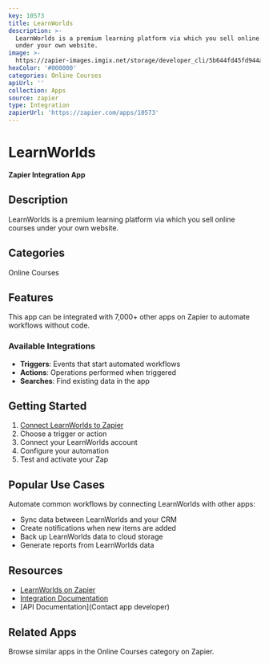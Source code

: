 ```yaml
---
key: 10573
title: LearnWorlds
description: >-
  LearnWorlds is a premium learning platform via which you sell online courses
  under your own website.
image: >-
  https://zapier-images.imgix.net/storage/developer_cli/5b644fd45fd944a6cf66f2e379c10626_2.png?auto=format%2Ccompress&ixlib=python-3.0.0&q=50
hexColor: '#000000'
categories: Online Courses
apiUrl: ''
collection: Apps
source: zapier
type: Integration
zapierUrl: 'https://zapier.com/apps/10573'
---
```

# LearnWorlds

**Zapier Integration App**

## Description

LearnWorlds is a premium learning platform via which you sell online courses under your own website.

## Categories

Online Courses

## Features

This app can be integrated with 7,000+ other apps on Zapier to automate workflows without code.

### Available Integrations

- **Triggers**: Events that start automated workflows
- **Actions**: Operations performed when triggered
- **Searches**: Find existing data in the app

## Getting Started

1. [Connect LearnWorlds to Zapier](https://zapier.com/apps/10573)
2. Choose a trigger or action
3. Connect your LearnWorlds account
4. Configure your automation
5. Test and activate your Zap

## Popular Use Cases

Automate common workflows by connecting LearnWorlds with other apps:

- Sync data between LearnWorlds and your CRM
- Create notifications when new items are added
- Back up LearnWorlds data to cloud storage
- Generate reports from LearnWorlds data

## Resources

- [LearnWorlds on Zapier](https://zapier.com/apps/10573)
- [Integration Documentation](https://zapier.com/apps/10573/integrations)
- [API Documentation](Contact app developer)

## Related Apps

Browse similar apps in the Online Courses category on Zapier.
